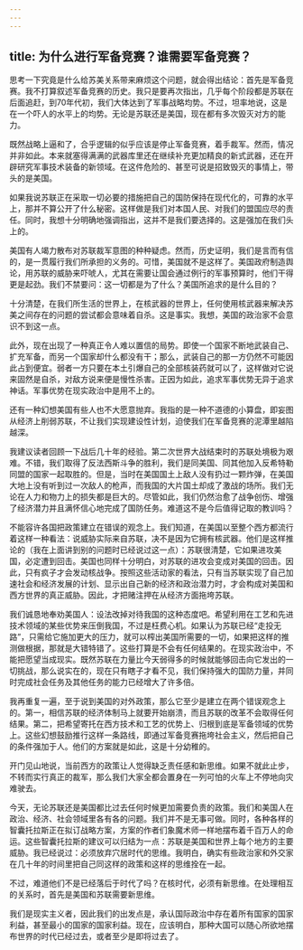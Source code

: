 ```yaml
---
---
---
```

title: 为什么进行军备竞赛？谁需要军备竞赛？
---

思考一下究竟是什么给苏美关系带来麻烦这个问题，就会得出结论：首先是军备竞赛。我不打算叙述军备竞赛的历史。我只是要再次指出，几乎每个阶段都是苏联在后面追赶，到70年代初，我们大体达到了军事战略均势。不过，坦率地说，这是在一个吓人的水平上的均势。无论是苏联还是美国，现在都有多次毁灭对方的能力。

既然战略上逼和了，合乎逻辑的似乎应该是停止军备竞赛，着手裁军。然而，情况并非如此。本来就塞得满满的武器库里还在继续补充更加精良的新式武器，还在开辟研究军事技术装备的新领域。在这件危险的、甚至可说是招致毁灭的事情上，带头的是美国。

如果我说苏联正在采取一切必要的措施把自己的国防保持在现代化的，可靠的水平上，那并不算公开了什么秘密。这样做是我们对本国人民、对我们的盟国应尽的责任。同时，我想十分明确地强调指出，这并不是我们要选择的。这是强加在我们头上的。

美国有人竭力散布对苏联裁军意图的种种疑虑。然而，历史证明，我们是言而有信的，是一贯履行我们所承担的义务的。可惜，美国就不是这样了。美国政府制造舆论，用苏联的威胁来吓唬人，尤其在需要让国会通过例行的军事预算时，他们干得更是起劲。我们不禁要问：这一切都是为了什么？美国所追求的是什么目的？

十分清楚，在我们所生活的世界上，在核武器的世界上，任何使用核武器来解决苏美之间存在的问题的尝试都会意味着自杀。这是事实。我想，美国的政治家不会意识不到这一点。

此外，现在出现了一种真正令人难以置信的局势。即使一个国家不断地武装自己、扩充军备，而另一个国家却什么都没有干；那么，武装自己的那一方仍然不可能因此占到便宜。弱者一方只要在本土引爆自己的全部核装药就可以了，这样做对它说来固然是自杀，对敌方说来便是慢性杀害。正因为如此，追求军事优势无异于追求神话。军事优势在现实政治中是用不上的。

还有一种幻想美国有些人也不大愿意抛弃。我指的是一种不道德的小算盘，即妄图从经济上削弱苏联，不让我们实现建设性计划，迫使我们在军备竞赛的泥潭里越陷越深。

我建议读者回顾一下战后几十年的经验。第二次世界大战结束时的苏联处境极为艰难。不错，我们取得了反法西斯斗争的胜利，我们是同美国、同其他加入反希特勒同盟的国家一起取胜的。但是，当时在美国国土上敌人没有扔过一颗炸弹，在美国大地上没有听到过一次敌人的枪声，而我国的大片国土却成了激战的场所。我们无论在人力和物力上的损失都是巨大的。尽管如此，我们仍然治愈了战争创伤、增强了经济潜力并且满怀信心地完成了国防任务。难道这不是今后值得记取的教训吗？

不能容许各国把政策建立在错误的观念上。我们知道，在美国以至整个西方都流行着这样一种看法：说威胁实际来自苏联，决不是因为它拥有核武器。他们是这样推论的（我在上面讲到别的问题时已经说过这一点）：苏联很清楚，它如果进攻美国，必定遭到回击。美国也同样十分明白，对苏联的进攻会变成对美国的回击。因此，只有疯子才会发动核战争。按照这些活动家的看法，只有当苏联实现了自己加速社会和经济发展的计划、显示出自己新的经济和政治潜力时，才会构成对美国和西方世界的真正威胁。因此，才把赌注押在从经济方面拖垮苏联。

我们诚恳地奉劝美国人：设法改掉对待我国的这种态度吧。希望利用在工艺和先进技术领域的某些优势来压倒我国，不过是枉费心机。如果认为苏联已经“走投无路”，只需给它施加更大的压力，就可以榨出美国所需要的一切，如果把这样的推测做根据，那就是大错特错了。这些打算是不会有任何结果的。在现实政治中，不能把愿望当成现实。既然苏联在力量比今天弱得多的时候就能够回击向它发出的一切挑战，那么说实在的，现在只有瞎子才看不见，我们保持强大的国防力量，并同时完成社会任务及其他任务的能力已经增大了许多倍。

我再重复一遍，至于说到美国的对外政策，那么它至少是建立在两个错误观念上的。第一，相信苏联的经济体制马上就要开始崩溃，而且苏联的改革不会取得任何结果。第二，把希望寄托在西方技术和工艺的优势上、归根到底是军备领域的优势上。这些幻想鼓励推行这样一条路线，即通过军备竞赛拖垮社会主义，然后把自己的条件强加于人。他们的方案就是如此，这是十分幼稚的。

开门见山地说，当前西方的政策让人觉得缺乏责任感和新思维。如果不就此止步，不转而实行真正的裁军，那么我们大家全都会置身在一列可怕的火车上不停地向灾难驶去。

今天，无论苏联还是美国都比过去任何时候更加需要负责的政策。我们和美国人在政治、经济、社会领域里各有各的问题。我们并不是无事可做。同时，各种各样的智囊托拉斯正在拟订战略方案，方案的作者们象魔术师一样地摆布着千百万人的命运。这些智囊托拉斯的建议可以归结为一点：苏联是美国和世界上每个地方的主要威胁。我已经说过：必须放弃穴居时代的思维。我明白，确实有些政治家和外交家在几十年的时间里把自己同这样的政策和这样的思维拴在一起。

不过，难道他们不是已经落后于时代了吗？在核时代，必须有新思维。在处理相互的关系时，首先是美国和苏联需要新思维。

我们是现实主义者，因此我们的出发点是，承认国际政治中存在着所有国家的国家利益，甚至最小的国家的国家利益。现在，应该明白，那种大国可以随心所欲地摆布世界的时代已经过去，或者至少是即将过去了。